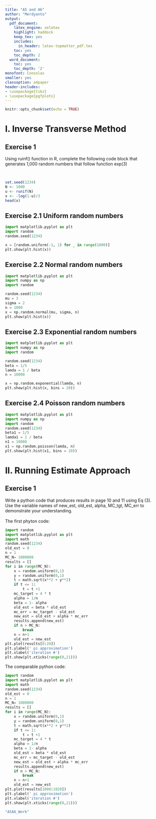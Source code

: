 ```yaml
---
title: "A5 and A6"
author: "Merdyanto"
output:
  pdf_document:
    latex_engine: xelatex
    highlight: haddock
    keep_tex: yes
    includes:
      in_header: latex-topmatter_pdf.tex
    toc: yes
    toc_depth: 2
  word_document:
    toc: yes
    toc_depth: '2'
monofont: Consolas
smaller: yes
classoption: a4paper
header-includes:
- \usepackage{tikz}
- \usepackage{pgfplots}
---
```


```r
knitr::opts_chunk$set(echo = TRUE)
```

\newpage 

# I. Inverse Transverse Method

## Exercise 1

Using ruinf() function in R, complete the following code block that generates 1,000 random numbers that follow function exp(3)\

*\underline{Answer:}* \

```r
set.seed(1234)
N <- 1000
u <- runif(N)
x <- -log(1-u)/3
head(x)
```

\newpage

## Exercise 2.1 Uniform random numbers

```python
import matplotlib.pyplot as plt
import random
random.seed(1234)

x = [random.uniform(-1, 1) for _ in range(1000)]
plt.show(plt.hist(x))
```

\newpage

## Exercise 2.2 Normal random numbers


```python
import matplotlib.pyplot as plt
import numpy as np
import random

random.seed(1234)
mu = 3
sigma = 2
n = 1000
x = np.random.normal(mu, sigma, n)
plt.show(plt.hist(x))
```


\newpage

## Exercise 2.3 Exponential random numbers


```python
import matplotlib.pyplot as plt
import numpy as np
import random

random.seed(1234)
beta = 1/5
lamda = 1 / beta
n = 10000

x = np.random.exponential(lamda, n)
plt.show(plt.hist(x, bins = 20))
```

\newpage
## Exercise 2.4 Poisson random numbers


```python
import matplotlib.pyplot as plt
import numpy as np
import random
random.seed(1234)
beta1 = 1/5
lamda1 = 1 / beta
n1 = 10000
x1 = np.random.poisson(lamda, n)
plt.show(plt.hist(x1, bins = 20))
```

\newpage 


# II. Running Estimate Approach

## Exercise 1

Write a python code that produces results in page 10 and 11 using Eq (3). Use the variable names of new_est, old_est, alpha, MC_tgt, MC_err to demonstrate your understanding. \
*\underline{Answer:}* \
\newpage
\lc
The first phyton code:
\vspace{5pt}
```python
import random
import matplotlib.pyplot as plt
import math
random.seed(1234) 
old_est = 0
n = 1
MC_N= 1000000
results = []
for i in range(MC_N):
    x = random.uniform(0,1)
    y = random.uniform(0,1)
    t = math.sqrt(x**2 + y**2)
    if t <= 1:
        t = t +1
    mc_target = 4 * t
    alpha = 1/n
    beta = 1- alpha
    old_est = beta * old_est
    mc_err = mc_target - old_est
    new_est = old_est + alpha * mc_err
    results.append(new_est)
    if n > MC_N:
        break
    n = n+1
    old_est = new_est
plt.plot(results[0:20])
plt.ylabel(' pi approximation')
plt.xlabel('iteration #')
plt.show(plt.xticks(range(0,21)))
```
\rc
The comparable python code:
\vspace{5pt}
```python
import random
import matplotlib.pyplot as plt
import math
random.seed(1234) 
old_est = 0
n = 1
MC_N= 1000000
results = []
for i in range(MC_N):
    x = random.uniform(0,1)
    y = random.uniform(0,1)
    t = math.sqrt(x**2 + y**2)
    if t <= 1:
        t = t +1
    mc_target = 4 * t
    alpha = 1/n
    beta = 1- alpha
    old_est = beta * old_est
    mc_err = mc_target - old_est
    new_est = old_est + alpha * mc_err
    results.append(new_est)
    if n > MC_N:
        break
    n = n+1
    old_est = new_est
plt.plot(results[1000:1020])
plt.ylabel(' pi approximation')
plt.xlabel('iteration #')
plt.show(plt.xticks(range(0,21)))
```

\ec
\newpage

```r
"A5A6_Work"
```
